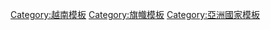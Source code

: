 {{flag|North Vietnam|name=北越}}<noinclude>
{{DEFAULTSORT:Vietnam (North)}}
[[Category:越南模板]]
[[Category:旗幟模板]]
[[Category:亞洲國家模板]]
</noinclude>